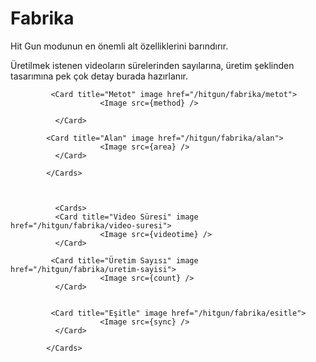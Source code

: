 
# Fabrika


Hit Gun modunun en önemli alt özelliklerini barındırır.

Üretilmek istenen videoların sürelerinden sayılarına, üretim şeklinden tasarımına pek çok detay burada hazırlanır.


  <Cards num={2}>

             <Card title="Metot" image href="/hitgun/fabrika/metot">
                        <Image src={method} /> 
             
              </Card>

            <Card title="Alan" image href="/hitgun/fabrika/alan">
                        <Image src={area} />
              </Card>

            </Cards>



              <Cards>
              <Card title="Video Süresi" image href="/hitgun/fabrika/video-suresi">
                        <Image src={videotime} />
              </Card>

             <Card title="Üretim Sayısı" image href="/hitgun/fabrika/uretim-sayisi">
                        <Image src={count} />
              </Card>


             <Card title="Eşitle" image href="/hitgun/fabrika/esitle">
                        <Image src={sync} />
              </Card>

            </Cards>
